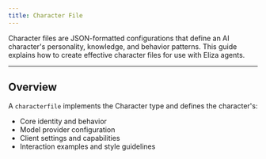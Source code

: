 ```yaml
---
title: Character File
---
```


Character files are JSON-formatted configurations that define an AI character's personality, knowledge, and behavior patterns. This guide explains how to create effective character files for use with Eliza agents.

---

## Overview

A `characterfile` implements the Character type and defines the character's:

- Core identity and behavior
- Model provider configuration
- Client settings and capabilities
- Interaction examples and style guidelines
